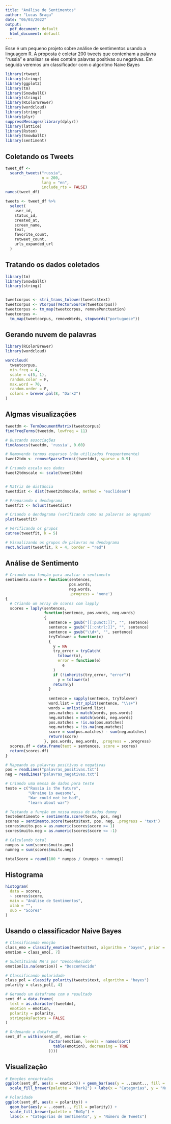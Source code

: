 ```yaml
---
title: "Análise de Sentimentos"
author: "Lucas Braga"
date: "06/03/2022"
output:
  pdf_document: default
  html_document: default
---
```



Esse é um pequeno projeto sobre análise de sentimentos usando a linguagem R. A proposta é coletar 200 tweets que contenham a palavra "russia" e analisar se eles contém palavras positivas ou negativas. Em seguida veremos um classificador com o algoritmo Naive Bayes
```r
library(rtweet)
library(stringr)
library(ggplot2)
library(tm)
library(SnowballC)
library(stringi)
library(RColorBrewer)
library(wordcloud)
library(stringr)
library(plyr)
suppressMessages(library(dplyr))
library(lattice)
library(Rstem)
library(SnowballC)
library(sentiment)
```

## Coletando os Tweets
```r

tweet_df <-
  search_tweets("russia",
                n = 200,
                lang = "en",
                include_rts = FALSE)
names(tweet_df)

tweets <- tweet_df %>%
  select(
    user_id,
    status_id,
    created_at,
    screen_name,
    text,
    favorite_count,
    retweet_count,
    urls_expanded_url
  )
```

## Tratando os dados coletados


```r
library(tm)
library(SnowballC)
library(stringi)


tweetcorpus <- stri_trans_tolower(tweets$text)
tweetcorpus <- VCorpus(VectorSource(tweetcorpus))
tweetcorpus <- tm_map(tweetcorpus, removePunctuation)
tweetcorpus <-
  tm_map(tweetcorpus, removeWords, stopwords("portuguese"))
```

## Gerando nuvem de palavras
```r
library(RColorBrewer)
library(wordcloud)

wordcloud(
  tweetcorpus,
  min.freq = 4,
  scale = c(5, 1),
  random.color = F,
  max.word = 70,
  random.order = F,
  colors = brewer.pal(8, "Dark2")
)
```

## Algmas visualizações
```r
tweetdm <- TermDocumentMatrix(tweetcorpus)
findFreqTerms(tweetdm, lowfreq = 11)

# Buscando associações
findAssocs(tweetdm, 'russia', 0.60)

# Removendo termos esparsos (não utilizados frequentemente)
tweet2tdm <- removeSparseTerms((tweetdm), sparse = 0.9)

# Criando escala nos dados
tweet2tdmscale <- scale(tweet2tdm)


# Matriz de distância
tweetdist <- dist(tweet2tdmscale, method = "euclidean")

# Preparando o dendograma
tweetfit <- hclust(tweetdist)

# Criando o dendograma (verificando como as palavras se agrupam)
plot(tweetfit)

# Verificando os grupos
cutree(tweetfit, k = 5)

# Visualizando os grupos de palavras no dendograma
rect.hclust(tweetfit, k = 4, border = "red")
```

## Análise de Sentimento
```r
# Criando uma função para avaliar o sentimento
sentimento.score = function(sentences,
                            pos.words,
                            neg.words,
                            .progress = 'none')
{
  # Criando um array de scores com lapply
  scores = laply(sentences,
                 function(sentence, pos.words, neg.words)
                 {
                   sentence = gsub("[[:punct:]]", "", sentence)
                   sentence = gsub("[[:cntrl:]]", "", sentence)
                   sentence = gsub("\\d+", "", sentence)
                   tryTolower = function(x)
                   {
                     y = NA
                     try_error = tryCatch(
                       tolower(x),
                       error = function(e)
                         e
                     )
                     if (!inherits(try_error, "error"))
                       y = tolower(x)
                     return(y)
                   }
                   
                   sentence = sapply(sentence, tryTolower)
                   word.list = str_split(sentence, "\\s+")
                   words = unlist(word.list)
                   pos.matches = match(words, pos.words)
                   neg.matches = match(words, neg.words)
                   pos.matches = !is.na(pos.matches)
                   neg.matches = !is.na(neg.matches)
                   score = sum(pos.matches) - sum(neg.matches)
                   return(score)
                 }, pos.words, neg.words, .progress = .progress)
  scores.df = data.frame(text = sentences, score = scores)
  return(scores.df)
}

# Mapeando as palavras positivas e negativas
pos = readLines("palavras_positivas.txt")
neg = readLines("palavras_negativas.txt")

# Criando uma massa de dados para teste
teste = c("Russia is the future",
          "Ukraine is awesome",
          "War could not be bad",
          "learn about war")

# Testando a função em nossa massa de dados dummy
testeSentimento = sentimento.score(teste, pos, neg)
scores = sentimento.score(tweets$text, pos, neg, .progress = 'text')
scores$muito.pos = as.numeric(scores$score >= 1)
scores$muito.neg = as.numeric(scores$score <= -1)

# Calculando total
numpos = sum(scores$muito.pos)
numneg = sum(scores$muito.neg)

totalScore = round(100 * numpos / (numpos + numneg))
```


## Histograma
```r
histogram(
  data = scores,
  ~ scores$score,
  main = "Análise de Sentimentos",
  xlab = "",
  sub = "Scores"
)
```

## Usando o classificador Naive Bayes
```r
# Classificando emoção
class_emo = classify_emotion(tweets$text, algorithm = "bayes", prior = 1.0)
emotion = class_emo[, 7]

# Substituindo NA's por "Desconhecido"
emotion[is.na(emotion)] = "Desconhecido"

# Classificando polaridade
class_pol = classify_polarity(tweets$text, algorithm = "bayes")
polarity = class_pol[, 4]

# Gerando um dataframe com o resultado
sent_df = data.frame(
  text = as.character(tweetdm),
  emotion = emotion,
  polarity = polarity,
  stringsAsFactors = FALSE
)

# Ordenando o dataframe
sent_df = within(sent_df, emotion <-
                   factor(emotion, levels = names(sort(
                     table(emotion), decreasing = TRUE
                   ))))
```

## Visualização
```r
# Emoções encontradas
ggplot(sent_df, aes(x = emotion)) + geom_bar(aes(y = ..count.., fill = emotion)) + 
  scale_fill_brewer(palette = "Dark2") + labs(x = "Categorias", y = "Número de Tweets")

# Polaridade
ggplot(sent_df, aes(x = polarity)) +
  geom_bar(aes(y = ..count.., fill = polarity)) +
  scale_fill_brewer(palette = "RdGy") +
  labs(x = "Categorias de Sentimento", y = "Número de Tweets")
```

